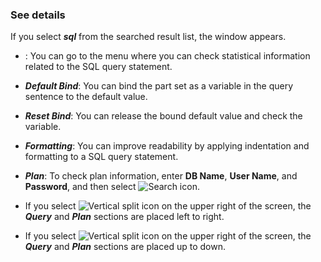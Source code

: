 ### See details

If you select **_sql_** from the searched result list, the <Cmdname sid="TTL06224" className="uitext" /> window appears.

<ImgLang img="db-sql-details-common.png" desc="SQL details" />

-   <Cmdname sid="BTN06225" className="uitext" />: You can go to the <Cmdname sid="statistics_sql" className="uitext" /> menu where you can check statistical information related to the SQL query statement.

-   **_Default Bind_**: You can bind the part set as a variable in the query sentence to the default value.

-   **_Reset Bind_**: You can release the bound default value and check the variable.

-   **_Formatting_**: You can improve readability by applying indentation and formatting to a SQL query statement.

-   **_Plan_**: To check plan information, enter **DB Name**, **User Name**, and **Password**, and then select ![Search icon](/img/ico-btn-search.png).

-   If you select ![Vertical split icon](/img/ic-column.svg) on the upper right of the screen, the **_Query_** and **_Plan_** sections are placed left to right.

-   If you select ![Vertical split icon](/img/ic-layout-horizontal.svg) on the upper right of the screen, the **_Query_** and **_Plan_** sections are placed up to down.
